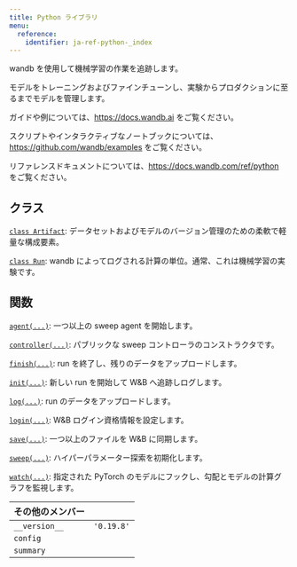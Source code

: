 ---
title: Python ライブラリ
menu:
  reference:
    identifier: ja-ref-python-_index
---

wandb を使用して機械学習の作業を追跡します。

モデルをトレーニングおよびファインチューンし、実験からプロダクションに至るまでモデルを管理します。

ガイドや例については、https://docs.wandb.ai をご覧ください。

スクリプトやインタラクティブなノートブックについては、https://github.com/wandb/examples をご覧ください。

リファレンスドキュメントについては、https://docs.wandb.com/ref/python をご覧ください。

## クラス

[`class Artifact`](./artifact): データセットおよびモデルのバージョン管理のための柔軟で軽量な構成要素。

[`class Run`](./run): wandb によってログされる計算の単位。通常、これは機械学習の実験です。

## 関数

[`agent(...)`](./agent): 一つ以上の sweep agent を開始します。

[`controller(...)`](./controller): パブリックな sweep コントローラのコンストラクタです。

[`finish(...)`](./finish): run を終了し、残りのデータをアップロードします。

[`init(...)`](./init): 新しい run を開始して W&B へ追跡しログします。

[`log(...)`](./log): run のデータをアップロードします。

[`login(...)`](./login): W&B ログイン資格情報を設定します。

[`save(...)`](./save): 一つ以上のファイルを W&B に同期します。

[`sweep(...)`](./sweep): ハイパーパラメーター探索を初期化します。

[`watch(...)`](./watch): 指定された PyTorch のモデルにフックし、勾配とモデルの計算グラフを監視します。

| その他のメンバー |  |
| :--- | :--- |
|  `__version__`<a id="__version__"></a> |  `'0.19.8'` |
|  `config`<a id="config"></a> |   |
|  `summary`<a id="summary"></a> |   |
